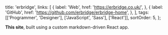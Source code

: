   title: 'erbridge',
  links: [
    {
      label: 'Web',
      href: 'https://erbridge.co.uk/',
    },
    {
      label: 'GitHub',
      href: 'https://github.com/erbridge/erbridge-home',
    },
  ],
  tags: [['Programmer', 'Designer'], ['JavaScript', 'Sass'], ['React']],
  sortOrder: 5,
};

**This site**, built using a custom markdown-driven React app.
